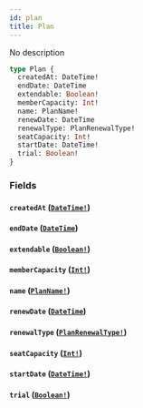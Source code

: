```yaml
---
id: plan
title: Plan
---
```


No description

```graphql
type Plan {
  createdAt: DateTime!
  endDate: DateTime
  extendable: Boolean!
  memberCapacity: Int!
  name: PlanName!
  renewDate: DateTime
  renewalType: PlanRenewalType!
  seatCapacity: Int!
  startDate: DateTime!
  trial: Boolean!
}
```

### Fields

#### `createdAt` ([`DateTime!`](/graphql/scalars/date-time))

#### `endDate` ([`DateTime`](/graphql/scalars/date-time))

#### `extendable` ([`Boolean!`](/graphql/scalars/boolean))

#### `memberCapacity` ([`Int!`](/graphql/scalars/int))

#### `name` ([`PlanName!`](/graphql/enums/plan-name))

#### `renewDate` ([`DateTime`](/graphql/scalars/date-time))

#### `renewalType` ([`PlanRenewalType!`](/graphql/enums/plan-renewal-type))

#### `seatCapacity` ([`Int!`](/graphql/scalars/int))

#### `startDate` ([`DateTime!`](/graphql/scalars/date-time))

#### `trial` ([`Boolean!`](/graphql/scalars/boolean))
